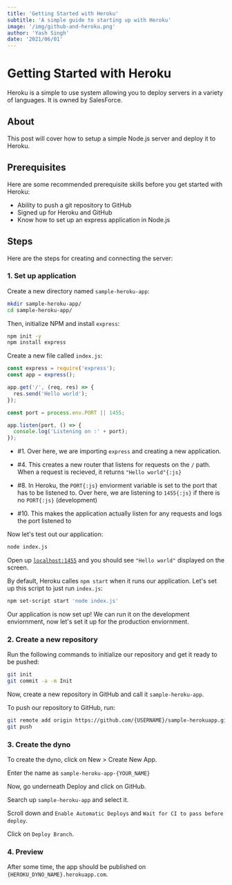 ```yaml
---
title: 'Getting Started with Heroku'
subtitle: 'A simple guide to starting up with Heroku'
image: '/img/github-and-heroku.png'
author: 'Yash Singh'
date: '2021/06/01'
---
```


# Getting Started with Heroku

Heroku is a simple to use system allowing you to deploy servers in a variety of
languages. It is owned by SalesForce.

## About

This post will cover how to setup a simple Node.js server and deploy it to Heroku.

## Prerequisites

Here are some recommended prerequisite skills before you get started with Heroku:

- Ability to push a git repository to GitHub
- Signed up for Heroku and GitHub
- Know how to set up an express application in Node.js

## Steps

Here are the steps for creating and connecting the server:

### 1. Set up application

Create a new directory named `sample-heroku-app`:

```sh
mkdir sample-heroku-app/
cd sample-heroku-app/
```

Then, initialize NPM and install `express`:

```sh
npm init -y
npm install express
```

Create a new file called `index.js`:

```js showLineNumbers
const express = require('express');
const app = express();

app.get('/', (req, res) => {
  res.send('Hello world');
});

const port = process.env.PORT || 1455;

app.listen(port, () => {
  console.log('Listening on :' + port);
});
```

* #1. Over here, we are importing `express` and creating a new application.

* #4. This creates a new router that listens for requests on the `/` path. When a
   request is recieved, it returns `"Hello world"{:js}`

* #8. In Heroku, the `PORT{:js}` enviorment variable is set to the port that has to be
   listened to. Over here, we are listening to `1455{:js}` if there is no `PORT{:js}` (development)

* #10. This makes the application actually listen for any requests and logs the port
   listened to

Now let's test out our application:

```sh
node index.js
```

Open up [`localhost:1455`](http://localhost:1455/) and you should see `"Hello world"`
displayed on the screen.

By default, Heroku calles `npm start` when it runs our application. Let's set up
this script to just run `index.js`:

```sh
npm set-script start 'node index.js'
```

Our application is now set up! We can run it on the development enviornment, now
let's set it up for the production enviornment.

### 2. Create a new repository

Run the following commands to initialize our repository and get it ready to be pushed:

```sh
git init
git commit -a -m Init
```

Now, create a new repository in GitHub and call it `sample-heroku-app`.

To push our repository to GitHub, run:

```sh
git remote add origin https://github.com/{USERNAME}/sample-herokuapp.git
git push
```

### 3. Create the dyno

To create the dyno, click on New > Create New App.

Enter the name as `sample-heroku-app-{YOUR_NAME}`

Now, go underneath Deploy and click on GitHub.

Search up `sample-heroku-app` and select it.

Scroll down and `Enable Automatic Deploys` and `Wait for CI to pass before deploy`.

Click on `Deploy Branch`.

### 4. Preview

After some time, the app should be published on `{HEROKU_DYNO_NAME}.herokuapp.com`.
